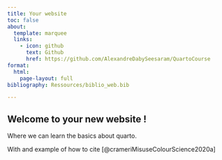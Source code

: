 ```yaml
---
title: Your website
toc: false
about:
  template: marquee
  links:
    - icon: github
      text: Github
      href: https://github.com/AlexandreDabySeesaram/QuartoCourse
format:
  html:
    page-layout: full
bibliography: Ressources/biblio_web.bib

---
```


## Welcome to your new website !

Where we can learn the basics about quarto.

With and example of how to cite [@crameriMisuseColourScience2020a]